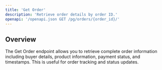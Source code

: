 ```yaml
---
title: 'Get Order'
description: 'Retrieve order details by order ID.'
openapi: '/openapi.json GET /pg/orders/{order_id}/'
---
```


## Overview

The Get Order endpoint allows you to retrieve complete order information including buyer details, product information, payment status, and timestamps. This is useful for order tracking and status updates.
